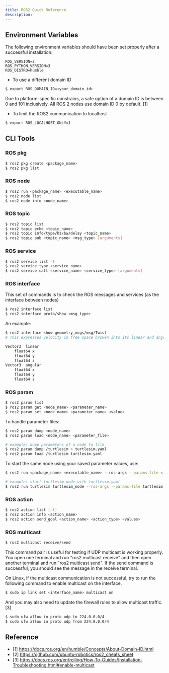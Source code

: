 ```yaml
---
title: ROS2 Quick Reference
description: 
---
```


## Environment Variables

The following environment variables should have been set properly after a successful installation:

```
ROS_VERSION=2
ROS_PYTHON_VERSION=3
ROS_DISTRO=humble
```

* To use a different domain ID

```bash
$ export ROS_DOMAIN_ID=<your_domain_id>
```
Due to platform-specific constrains, a safe option of a domain ID is between 0 and 101 inclusively. All ROS 2 nodes use domain ID 0 by default. [1]

* To limit the ROS2 communication to localhost

```bash
$ export ROS_LOCALHOST_ONLY=1
````

## CLI Tools

### ROS pkg

```bash
$ ros2 pkg create <package_name>
$ ros2 pkg list
```

### ROS node

```bash
$ ros2 run <package_name> <executable_name>
$ ros2 node list
$ ros2 node info <node_name>
```

### ROS topic

```bash
$ ros2 topic list
$ ros2 topic echo <topic_name>
$ ros2 topic info/type/hz/bw/delay <topic_name>
$ ros2 topic pub <topic_name> <msg_type> [arguments]
```

### ROS service

```bash
$ ros2 service list -t
$ ros2 service type <service_name>
$ ros2 service call <service_name> <service_type> [arguments]
```

### ROS interface

This set of commands is to check the ROS messages and services (as the interface between nodes)

```bash
$ ros2 interface list
$ ros2 interface proto/show <msg_type>
```
An example:
```bash
$ ros2 interface show geometry_msgs/msg/Twist
# This expresses velocity in free space broken into its linear and angular parts.

Vector3  linear
	float64 x
	float64 y
	float64 z
Vector3  angular
	float64 x
	float64 y
	float64 z
```

### ROS param

```bash
$ ros2 param list
$ ros2 param get <node_name> <parameter_name>
$ ros2 param set <node_name> <parameter_name> <value>
```

To handle parameter files:

```bash 
$ ros2 param dump <node_name>
$ ros2 param load <node_name> <parameter_file>
```

```bash
# example: dump parameters of a node to file
$ ros2 param dump /turtlesim > turtlesim.yaml
$ ros2 param load /turtlesim turtlesim.yaml
```

To start the same node using your saved parameter values, use:

```bash
$ ros2 run <package_name> <executable_name> --ros-args --params-file <file_name>
```
```bash
# example: start turtlesim_node with turtlesim.yaml
$ ros2 run turtlesim turtlesim_node --ros-args --params-file turtlesim.yaml
```

### ROS action

```bash
$ ros2 action list [-t]
$ ros2 action info <action_name>
$ ros2 action send_goal <action_name> <action_type> <values>
```

### ROS multicast

```bash
$ ros2 multicast receive/send
```

This command pair is useful for testing if UDP multicast is working properly. You open one terminal and run "ros2 multicast receive" and then open another terminal and run "ros2 multicast send". If the send command is successful, you should see the message in the receive terminal.

On Linux, if the multicast communication is not successful, try to run the following command to enable multicast on the interface. 

```bash
$ sudo ip link set <interface_name> multicast on
```

And you may also need to update the firewall rules to allow multicast traffic. [3]

```bash
$ sudo ufw allow in proto udp to 224.0.0.0/4
$ sudo ufw allow in proto udp from 224.0.0.0/4
```

## Reference

* [1] https://docs.ros.org/en/humble/Concepts/About-Domain-ID.html
* [2] https://github.com/ubuntu-robotics/ros2_cheats_sheet
* [3] https://docs.ros.org/en/rolling/How-To-Guides/Installation-Troubleshooting.html#enable-multicast